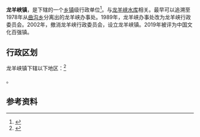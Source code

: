 {{中国乡级行政区|63/25/21/102/000}}

'''龙羊峡镇'''，是{{PRC admin/fullname|63/25/21/102/000|3}}下辖的一个[[乡镇|乡镇]]级行政单位<ref>{{PRC admin/ref sgc|{{PRC admin/parent|63/25/21/102/000}}}}</ref>。与[[龙羊峡水库|龙羊峡水库]]相关。最早可以追溯至1978年从[[曲沟乡|曲沟乡]]分离出的龙羊峡办事处。1989年，龙羊峡办事处改为龙羊峡行政委员会。2002年，撤消龙羊峡行政委员会，设立龙羊峡镇。2019年被评为中国文化百强镇。

== 行政区划 ==
龙羊峡镇下辖以下地区：<ref>{{PRC admin/ref sgc|63/25/21/102/000}}</ref>

{{PRC admin/children|63/25/21/102/000}}。

== 参考资料 ==
{{reflist}}

{{PRC admin/navcat|63/25/21/102/000}}
